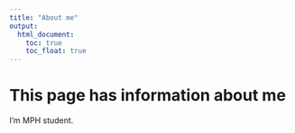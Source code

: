 ```yaml
---
title: "About me"
output: 
  html_document:
    toc: true
    toc_float: true
---
```


# This page has information about me

I'm MPH student.

